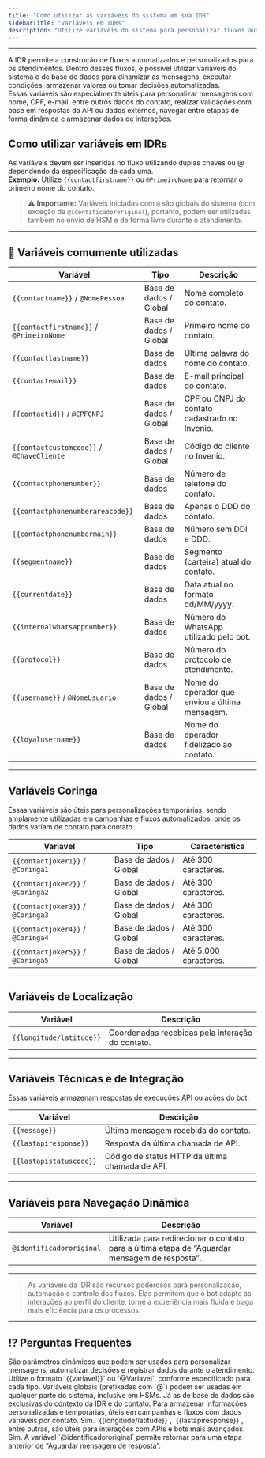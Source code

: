 ```yaml
---
title: "Como utilizar as variáveis do sistema em sua IDR"
sidebarTitle: "Variáveis em IDRs"
description: "Utilize variáveis do sistema para personalizar fluxos automatizados, mensagens e decisões inteligentes dentro das IDRs do Invenio."
---
```

---

 
A IDR permite a construção de fluxos automatizados e personalizados para os atendimentos. Dentro desses fluxos, é possível utilizar variáveis do sistema e de base de dados para dinamizar as mensagens, executar condições, armazenar valores ou tomar decisões automatizadas.  
Essas variáveis são especialmente úteis para personalizar mensagens com nome, CPF, e-mail, entre outros dados do contato, realizar validações com base em respostas da API ou dados externos, navegar entre etapas de forma dinâmica e armazenar dados de interações.

## Como utilizar variáveis em IDRs

As variáveis devem ser inseridas no fluxo utilizando duplas chaves ou @ dependendo da especificação de cada uma.  
**Exemplo:** Utilize `{{contactfirstname}}` ou `@PrimeiroNome` para retornar o primeiro nome do contato.  

> ⚠️ **Importante:** Variáveis iniciadas com `@` são globais do sistema (com exceção da `@identificadororiginal`), portanto, podem ser utilizadas também no envio de HSM e de forma livre durante o atendimento.

---

## 📌 Variáveis comumente utilizadas

| Variável                               | Tipo                    | Descrição                                 |
|----------------------------------------|--------------------------|---------------------------------------------|
| `{{contactname}}` / `@NomePessoa`      | Base de dados / Global   | Nome completo do contato.                  |
| `{{contactfirstname}}` / `@PrimeiroNome`| Base de dados / Global  | Primeiro nome do contato.                  |
| `{{contactlastname}}`                  | Base de dados            | Última palavra do nome do contato.         |
| `{{contactemail}}`                     | Base de dados            | E-mail principal do contato.               |
| `{{contactid}}` / `@CPFCNPJ`           | Base de dados / Global   | CPF ou CNPJ do contato cadastrado no Invenio. |
| `{{contactcustomcode}}` / `@ChaveCliente`| Base de dados / Global | Código do cliente no Invenio.              |
| `{{contactphonenumber}}`              | Base de dados            | Número de telefone do contato.             |
| `{{contactphonenumberareacode}}`      | Base de dados            | Apenas o DDD do contato.                   |
| `{{contactphonenumbermain}}`          | Base de dados            | Número sem DDI e DDD.                      |
| `{{segmentname}}`                      | Base de dados            | Segmento (carteira) atual do contato.      |
| `{{currentdate}}`                      | Base de dados            | Data atual no formato dd/MM/yyyy.          |
| `{{internalwhatsappnumber}}`          | Base de dados            | Número do WhatsApp utilizado pelo bot.     |
| `{{protocol}}`                         | Base de dados            | Número do protocolo de atendimento.        |
| `{{username}}` / `@NomeUsuario`        | Base de dados / Global   | Nome do operador que enviou a última mensagem. |
| `{{loyalusername}}`                    | Base de dados            | Nome do operador fidelizado ao contato.    |

---

##  Variáveis Coringa

Essas variáveis são úteis para personalizações temporárias, sendo amplamente utilizadas em campanhas e fluxos automatizados, onde os dados variam de contato para contato.

| Variável                  | Tipo                  | Característica            |
|---------------------------|------------------------|----------------------------|
| `{{contactjoker1}}` / `@Coringa1` | Base de dados / Global | Até 300 caracteres.        |
| `{{contactjoker2}}` / `@Coringa2` | Base de dados / Global | Até 300 caracteres.        |
| `{{contactjoker3}}` / `@Coringa3` | Base de dados / Global | Até 300 caracteres.        |
| `{{contactjoker4}}` / `@Coringa4` | Base de dados / Global | Até 300 caracteres.        |
| `{{contactjoker5}}` / `@Coringa5` | Base de dados / Global | Até 5.000 caracteres.      |

---

##  Variáveis de Localização

| Variável               | Descrição                                           |
|------------------------|-----------------------------------------------------|
| `{{longitude/latitude}}` | Coordenadas recebidas pela interação do contato.     |

---

##  Variáveis Técnicas e de Integração

Essas variáveis armazenam respostas de execuções API ou ações do bot.

| Variável               | Descrição                                      |
|------------------------|-----------------------------------------------|
| `{{message}}`          | Última mensagem recebida do contato.          |
| `{{lastapiresponse}}`  | Resposta da última chamada de API.            |
| `{{lastapistatuscode}}`| Código de status HTTP da última chamada de API.|

---

##  Variáveis para Navegação Dinâmica

| Variável               | Descrição                                                                 |
|------------------------|--------------------------------------------------------------------------|
| `@identificadororiginal`| Utilizada para redirecionar o contato para a última etapa de “Aguardar mensagem de resposta”. |

---

> As variáveis da IDR são recursos poderosos para personalização, automação e controle dos fluxos. Elas permitem que o bot adapte as interações ao perfil do cliente, torne a experiência mais fluida e traga mais eficiência para os processos.

---

## ⁉️ Perguntas Frequentes

<AccordionGroup>
  <Accordion title="O que são variáveis em uma IDR?">
    São parâmetros dinâmicos que podem ser usados para personalizar mensagens, automatizar decisões e registrar dados durante o atendimento.
  </Accordion>
  <Accordion title="Como inserir uma variável no fluxo?">
    Utilize o formato `{{variavel}}` ou `@Variavel`, conforme especificado para cada tipo.
  </Accordion>
  <Accordion title="Qual a diferença entre variáveis globais e de base de dados?">
    Variáveis globais (prefixadas com `@`) podem ser usadas em qualquer parte do sistema, inclusive em HSMs. Já as de base de dados são exclusivas do contexto da IDR e do contato.
  </Accordion>
  <Accordion title="Para que servem as variáveis coringa?">
    Para armazenar informações personalizadas e temporárias, úteis em campanhas e fluxos com dados variáveis por contato.
  </Accordion>
  <Accordion title="Posso usar variáveis de localização ou técnicas em fluxos?">
    Sim. `{{longitude/latitude}}`, `{{lastapiresponse}}`, entre outras, são úteis para interações com APIs e bots mais avançados.
  </Accordion>
  <Accordion title="É possível redirecionar o fluxo com variáveis?">
    Sim. A variável `@identificadororiginal` permite retornar para uma etapa anterior de “Aguardar mensagem de resposta”. 
  </Accordion>
</AccordionGroup>